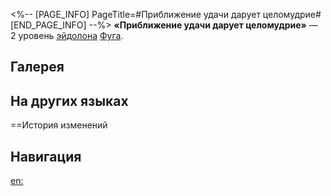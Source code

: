 <%-- [PAGE_INFO]
PageTitle=#Приближение удачи дарует целомудрие#
[END_PAGE_INFO] --%>
{{Эйдолон Инфобокс
|Название         = Приближение удачи дарует целомудрие
|Изображение      = Эйдолон Приближение удачи дарует целомудрие.png
|Персонаж         = Фуга
|Уровень          = 2
|Длительность     = 
|Описание         = Пробитие уязвимости противника восстанавливает 3 ед. энергии Фуги. После использования сверхспособности действия всех союзников {{Доп эффект|продвигаются вперёд}} на 24%.
|Свойство1        = 
|Масштабирование1 = 
}}
'''«Приближение удачи дарует целомудрие»''' — 2 уровень [[эйдолон]]а [[Фуга]].

==Галерея==
{{Галерея|position=left|captionalign=center
|Персонаж Фуга Эйдолон 2.png|Осколок Эйдолона
}}

==На других языках==
{{На других языках
|en   = Beatitude Dawns for the Worthy
|zhs  = 瑞应之來，必昭有德
|zht  = 瑞應之來，必昭有德
|ja   = {{Rubi|瑞応|ずいおう}}{{Rubi|来|きた}}れば、{{Rubi|必|かなら}}ず{{Rubi|有徳|ゆうとく}}を{{Rubi|明|あ}}かす
|ko   = 서응의 도래, 알려진 현인
|es   = De la virtud viene la ventura
|fr   = Présage synonyme de vertu
|ru   = Приближение удачи дарует целомудрие
|th   = Beatitude Dawns for the Worthy
|vi   = Điềm Lành Trở Lại, Đức Hạnh Sinh Sôi
|de   = Für die Würdigen bricht Seligkeit an
|id   = Beatitude Dawns for the Worthy
|pt   = A Beatitude Alvorece para os Justos
}}

==История изменений
{{История изменений|3.5}}

==Навигация==
{{Навык Навбокс|Фуга}}

[[en:]]